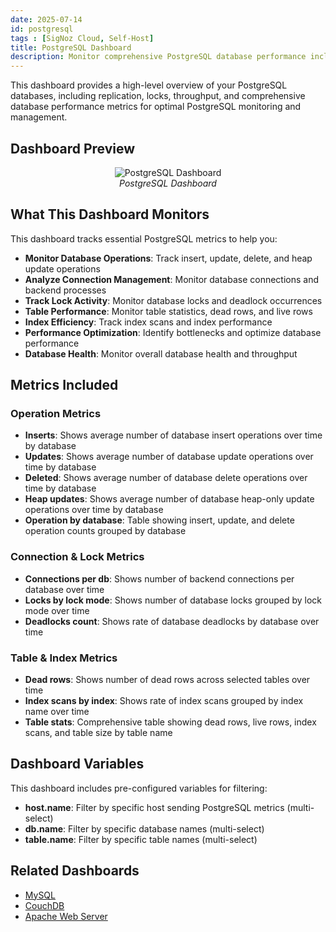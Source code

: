 ```yaml
---
date: 2025-07-14
id: postgresql
tags : [SigNoz Cloud, Self-Host]
title: PostgreSQL Dashboard
description: Monitor comprehensive PostgreSQL database performance including operations, connections, locks, replication, table statistics, and query performance for optimal database management.
---
```


This dashboard provides a high-level overview of your PostgreSQL databases, including replication, locks, throughput, and comprehensive database performance metrics for optimal PostgreSQL monitoring and management.

## Dashboard Preview

<figure data-zoomable align='center'>
    <img src="/img/docs/dashboards/dashboard-templates/postgresql.webp" alt="PostgreSQL Dashboard"/>
    <figcaption><i>PostgreSQL Dashboard</i></figcaption>
</figure>

<div className="flex justify-center">
  <DashboardActions 
    dashboardJsonUrl="https://raw.githubusercontent.com/SigNoz/dashboards/refs/heads/main/postgresql/postgresql.json"
    dashboardName="PostgreSQL"
  />
</div>

## What This Dashboard Monitors

This dashboard tracks essential PostgreSQL metrics to help you:

- **Monitor Database Operations**: Track insert, update, delete, and heap update operations
- **Analyze Connection Management**: Monitor database connections and backend processes
- **Track Lock Activity**: Monitor database locks and deadlock occurrences
- **Table Performance**: Monitor table statistics, dead rows, and live rows
- **Index Efficiency**: Track index scans and index performance
- **Performance Optimization**: Identify bottlenecks and optimize database performance
- **Database Health**: Monitor overall database health and throughput

## Metrics Included

### Operation Metrics
- **Inserts**: Shows average number of database insert operations over time by database
- **Updates**: Shows average number of database update operations over time by database
- **Deleted**: Shows average number of database delete operations over time by database
- **Heap updates**: Shows average number of database heap-only update operations over time by database
- **Operation by database**: Table showing insert, update, and delete operation counts grouped by database

### Connection & Lock Metrics
- **Connections per db**: Shows number of backend connections per database over time
- **Locks by lock mode**: Shows number of database locks grouped by lock mode over time
- **Deadlocks count**: Shows rate of database deadlocks by database over time

### Table & Index Metrics
- **Dead rows**: Shows number of dead rows across selected tables over time
- **Index scans by index**: Shows rate of index scans grouped by index name over time
- **Table stats**: Comprehensive table showing dead rows, live rows, index scans, and table size by table name

## Dashboard Variables

This dashboard includes pre-configured variables for filtering:

- **host.name**: Filter by specific host sending PostgreSQL metrics (multi-select)
- **db.name**: Filter by specific database names (multi-select)
- **table.name**: Filter by specific table names (multi-select)

## Related Dashboards

- [MySQL](/docs/dashboards/dashboard-templates/mysql)
- [CouchDB](/docs/dashboards/dashboard-templates/couchdb)
- [Apache Web Server](/docs/dashboards/dashboard-templates/apache-web-server)
